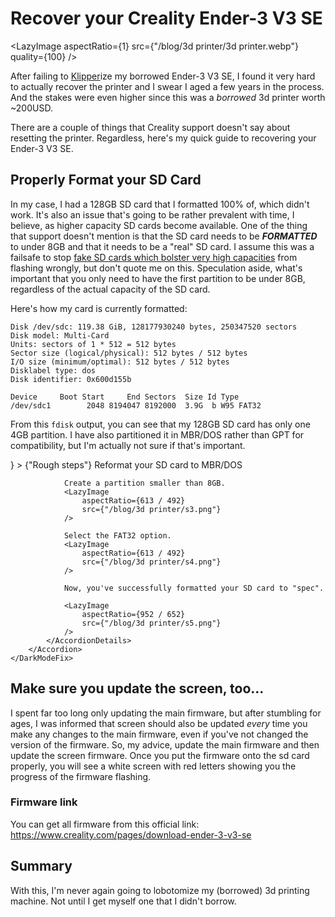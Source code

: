 
<Lazy>

# Recover your Creality Ender-3 V3 SE

<LazyImage 
    aspectRatio={1}
    src={"/blog/3d printer/3d printer.webp"}
    quality={100} 
/>

After failing to [Klipper](https://artamis.me/projects/klipper_guide/)ize my borrowed Ender-3 V3 SE, I found it very hard to actually recover the printer and I swear I aged a few years in the process. And the stakes were even higher since this was a *borrowed* 3d printer worth ~200USD. 

There are a couple of things that Creality support doesn't say about resetting the printer. Regardless, here's my quick guide to recovering your Ender-3 V3 SE.

## Properly Format your SD Card
In my case, I had a 128GB SD card that I formatted 100% of, which didn't work. It's also an issue that's going to be rather prevalent with time, I believe, as higher capacity SD cards become available. One of the thing that support doesn't mention is that the SD card needs to be ***FORMATTED*** to under 8GB and that it needs to be a "real" SD card. I assume this was a failsafe to stop [fake SD cards which bolster very high capacities](https://www.makeuseof.com/tag/how-to-spot-fake-microsd-card/) from flashing wrongly, but don't quote me on this. Speculation aside, what's important that you only need to have the first partition to be under 8GB, regardless of the actual capacity of the SD card.

Here's how my card is currently formatted:
```
Disk /dev/sdc: 119.38 GiB, 128177930240 bytes, 250347520 sectors
Disk model: Multi-Card      
Units: sectors of 1 * 512 = 512 bytes
Sector size (logical/physical): 512 bytes / 512 bytes
I/O size (minimum/optimal): 512 bytes / 512 bytes
Disklabel type: dos
Disk identifier: 0x600d155b

Device     Boot Start     End Sectors  Size Id Type
/dev/sdc1        2048 8194047 8192000  3.9G  b W95 FAT32
```

From this `fdisk` output, you can see that my 128GB SD card has only one 4GB partition. I have also partitioned it in MBR/DOS rather than GPT for compatibility, but I'm actually not sure if that's important.

<div>
    <DarkModeFix>
        <Accordion>
            <AccordionSummary
                expandIcon={<ExpandMoreIcon />}
            >
                {"Rough steps"}
            </AccordionSummary>
            <AccordionDetails>
                Reformat your SD card to MBR/DOS
                <LazyImage
                    aspectRatio={646 / 312}
                    src={"/blog/3d printer/s1.png"}
                />

                Create a partition smaller than 8GB.
                <LazyImage
                    aspectRatio={613 / 492}
                    src={"/blog/3d printer/s3.png"}
                />

                Select the FAT32 option.
                <LazyImage
                    aspectRatio={613 / 492}
                    src={"/blog/3d printer/s4.png"}
                />

                Now, you've successfully formatted your SD card to "spec".

                <LazyImage
                    aspectRatio={952 / 652}
                    src={"/blog/3d printer/s5.png"}
                />
            </AccordionDetails>
        </Accordion>
    </DarkModeFix>
</div>

## Make sure you update the screen, too...
I spent far too long only updating the main firmware, but after stumbling for ages, I was informed that screen should also be updated *every* time you make any changes to the main firmware, even if you've not changed the version of the firmware. So, my advice, update the main firmware and then update the screen firmware. Once you put the firmware onto the sd card properly, you will see a white screen with red letters showing you the progress of the firmware flashing.

### Firmware link

You can get all firmware from this official link: https://www.creality.com/pages/download-ender-3-v3-se

## Summary

With this, I'm never again going to lobotomize my (borrowed) 3d printing machine. Not until I get myself one that I didn't borrow.


</Lazy>